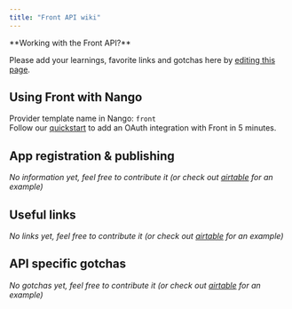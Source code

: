 ```yaml
---
title: "Front API wiki"
---
```


<Info>
**Working with the Front API?**

Please add your learnings, favorite links and gotchas here by
[editing this page](https://github.com/nangohq/nango/tree/master/docs/docs/providers/front.md).

</Info>

## Using Front with Nango[](#using-front-with-nango "Direct link to Using Front with Nango")

Provider template name in Nango: `front`  
Follow our [quickstart](/quickstart) to add an OAuth integration with Front in 5
minutes.

## App registration & publishing[](#app-registration--publishing "Direct link to App registration & publishing")

_No information yet, feel free to contribute it (or check out
[airtable](/providers/airtable) for an example)_

## Useful links[](#useful-links "Direct link to Useful links")

_No links yet, feel free to contribute it (or check out
[airtable](/providers/airtable) for an example)_

## API specific gotchas[](#api-specific-gotchas "Direct link to API specific gotchas")

_No gotchas yet, feel free to contribute it (or check out
[airtable](/providers/airtable) for an example)_
